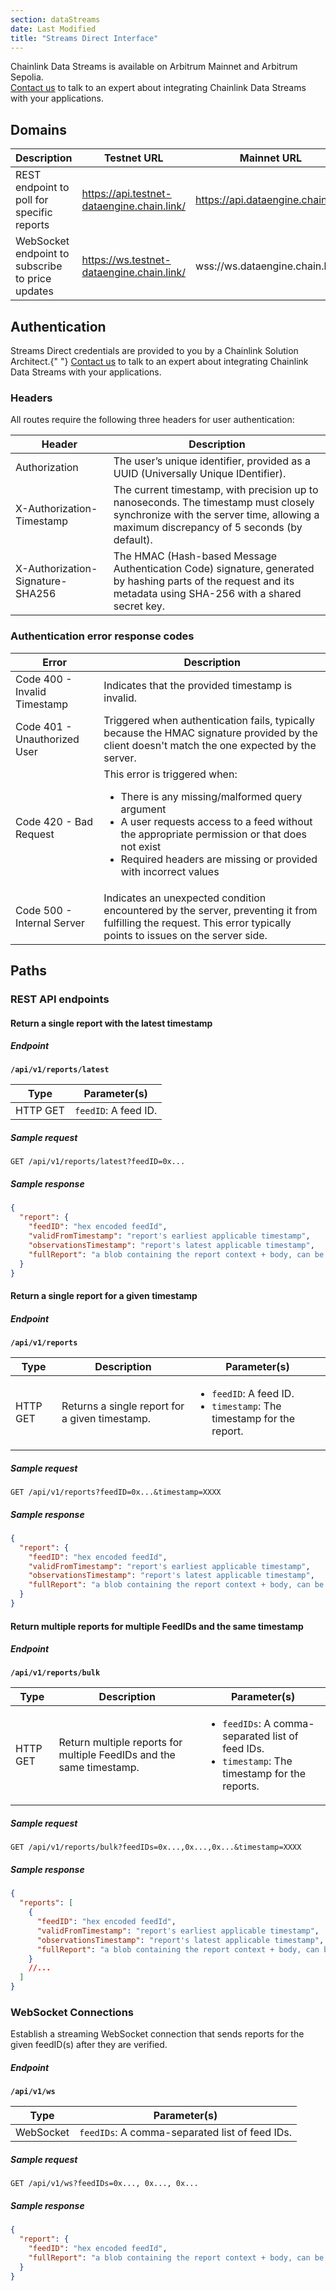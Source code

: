 ```yaml
---
section: dataStreams
date: Last Modified
title: "Streams Direct Interface"
---
```



<Aside type="note" title="Mainnet Access">
  Chainlink Data Streams is available on Arbitrum Mainnet and Arbitrum Sepolia.
</Aside>

<Aside type="note" title="Talk to an expert">
  <a href="https://chainlinkcommunity.typeform.com/datastreams?#ref_id=docs">Contact us</a> to talk to an expert about
  integrating Chainlink Data Streams with your applications.
</Aside>

## Domains

| Description                                      | Testnet URL                                | Mainnet URL                       |
| ------------------------------------------------ | ------------------------------------------ | --------------------------------- |
| REST endpoint to poll for specific reports       | https://api.testnet-dataengine.chain.link/ | https://api.dataengine.chain.link |
| WebSocket endpoint to subscribe to price updates | https://ws.testnet-dataengine.chain.link/  | wss://ws.dataengine.chain.link    |

## Authentication

<Aside type="note" title="Streams Direct Early Access">
  Streams Direct credentials are provided to you by a Chainlink Solution Architect.{" "}
  <a href="https://chainlinkcommunity.typeform.com/datastreams?#ref_id=docs">Contact us</a> to talk to an expert about
  integrating Chainlink Data Streams with your applications.
</Aside>

### Headers

All routes require the following three headers for user authentication:

| Header                           | Description                                                                                                                                                                     |
| -------------------------------- | ------------------------------------------------------------------------------------------------------------------------------------------------------------------------------- |
| Authorization                    | The user’s unique identifier, provided as a UUID (Universally Unique IDentifier).                                                                                               |
| X-Authorization-Timestamp        | The current timestamp, with precision up to nanoseconds. The timestamp must closely synchronize with the server time, allowing a maximum discrepancy of 5 seconds (by default). |
| X-Authorization-Signature-SHA256 | The HMAC (Hash-based Message Authentication Code) signature, generated by hashing parts of the request and its metadata using SHA-256 with a shared secret key.                 |

### Authentication error response codes

| Error                        | Description                                                                                                                                                                                                                                                             |
| ---------------------------- | ----------------------------------------------------------------------------------------------------------------------------------------------------------------------------------------------------------------------------------------------------------------------- |
| Code 400 - Invalid Timestamp | Indicates that the provided timestamp is invalid.                                                                                                                                                                                                                       |
| Code 401 - Unauthorized User | Triggered when authentication fails, typically because the HMAC signature provided by the client doesn't match the one expected by the server.                                                                                                                          |
| Code 420 - Bad Request       | This error is triggered when: <ul><li>There is any missing/malformed query argument</li><li>A user requests access to a feed without the appropriate permission or that does not exist</li><li>Required headers are missing or provided with incorrect values</li></ul> |
| Code 500 - Internal Server   | Indicates an unexpected condition encountered by the server, preventing it from fulfilling the request. This error typically points to issues on the server side.                                                                                                       |

## Paths

### REST API endpoints

#### Return a single report with the latest timestamp

##### Endpoint

**`/api/v1/reports/latest`**

| Type     | Parameter(s)         |
| -------- | -------------------- |
| HTTP GET | `feedID`: A feed ID. |

##### Sample request

```http
GET /api/v1/reports/latest?feedID=0x...
```

##### Sample response

```json
{
  "report": {
    "feedID": "hex encoded feedId",
    "validFromTimestamp": "report's earliest applicable timestamp",
    "observationsTimestamp": "report's latest applicable timestamp",
    "fullReport": "a blob containing the report context + body, can be passed unmodified to the contract for verification"
  }
}
```

#### Return a single report for a given timestamp

##### Endpoint

**`/api/v1/reports`**

| Type     | Description                                    | Parameter(s)                                                                              |
| -------- | ---------------------------------------------- | ----------------------------------------------------------------------------------------- |
| HTTP GET | Returns a single report for a given timestamp. | <ul><li>`feedID`: A feed ID.</li><li>`timestamp`: The timestamp for the report.</li></ul> |

##### Sample request

```http
GET /api/v1/reports?feedID=0x...&timestamp=XXXX
```

##### Sample response

```json
{
  "report": {
    "feedID": "hex encoded feedId",
    "validFromTimestamp": "report's earliest applicable timestamp",
    "observationsTimestamp": "report's latest applicable timestamp",
    "fullReport": "a blob containing the report context + body, can be passed unmodified to the contract for verification"
  }
}
```

#### Return multiple reports for multiple FeedIDs and the same timestamp

##### Endpoint

**`/api/v1/reports/bulk`**

| Type     | Description                                                          | Parameter(s)                                                                                                         |
| -------- | -------------------------------------------------------------------- | -------------------------------------------------------------------------------------------------------------------- |
| HTTP GET | Return multiple reports for multiple FeedIDs and the same timestamp. | <ul><li>`feedIDs`: A comma-separated list of feed IDs.</li><li>`timestamp`: The timestamp for the reports.</li></ul> |

##### Sample request

```http
GET /api/v1/reports/bulk?feedIDs=0x...,0x...,0x...&timestamp=XXXX
```

##### Sample response

```json
{
  "reports": [
    {
      "feedID": "hex encoded feedId",
      "validFromTimestamp": "report's earliest applicable timestamp",
      "observationsTimestamp": "report's latest applicable timestamp",
      "fullReport": "a blob containing the report context + body, can be passed unmodified to the contract for verification"
    }
    //...
  ]
}
```

### WebSocket Connections

Establish a streaming WebSocket connection that sends reports for the given feedID(s) after they are verified.

##### Endpoint

**`/api/v1/ws`**

| Type      | Parameter(s)                                   |
| --------- | ---------------------------------------------- |
| WebSocket | `feedIDs`: A comma-separated list of feed IDs. |

##### Sample request

```http
GET /api/v1/ws?feedIDs=0x..., 0x..., 0x...
```

##### Sample response

```json
{
  "report": {
    "feedID": "hex encoded feedId",
    "fullReport": "a blob containing the report context + body, can be passed unmodified to the contract for verification"
  }
}
```
